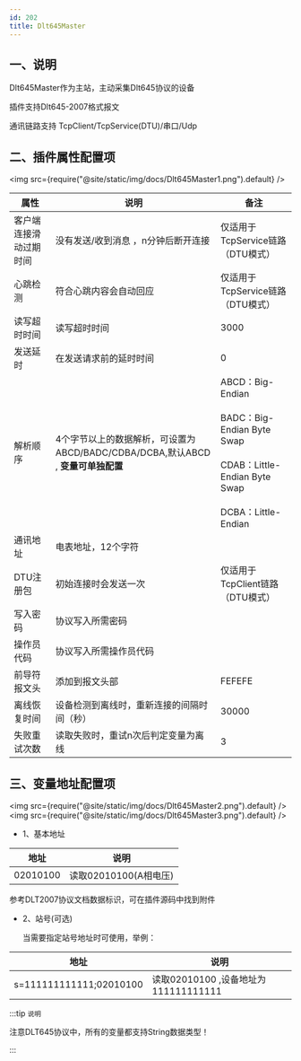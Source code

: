 ```yaml
---
id: 202
title: Dlt645Master
---
```



## 一、说明

Dlt645Master作为主站，主动采集Dlt645协议的设备

插件支持Dlt645-2007格式报文

通讯链路支持 TcpClient/TcpService(DTU)/串口/Udp

## 二、插件属性配置项

<img src={require("@site/static/img/docs/Dlt645Master1.png").default} />

| 属性           |  说明                    | 备注|
| ---------------| --------------------------| ---|
| 客户端连接滑动过期时间         |  没有发送/收到消息 ，n分钟后断开连接             | 仅适用于TcpService链路（DTU模式）|
| 心跳检测         |  符合心跳内容会自动回应             | 仅适用于TcpService链路（DTU模式）|
| 读写超时时间         | 读写超时时间                | 3000|
| 发送延时         | 在发送请求前的延时时间               | 0|
| 解析顺序         | 4个字节以上的数据解析，可设置为ABCD/BADC/CDBA/DCBA,默认ABCD , **变量可单独配置**|ABCD：Big-Endian<br></br>BADC：Big-Endian Byte Swap<br></br>CDAB：Little-Endian Byte Swap<br></br>DCBA：Little-Endian |
| 通讯地址         | 电表地址，12个字符              |  |
| DTU注册包         |  初始连接时会发送一次             | 仅适用于TcpClient链路（DTU模式）|
| 写入密码         | 协议写入所需密码              |  |
| 操作员代码         | 协议写入所需操作员代码              |  |
| 前导符报文头         | 添加到报文头部              | FEFEFE |
| 离线恢复时间         | 设备检测到离线时，重新连接的间隔时间（秒）              | 30000 |
| 失败重试次数         | 读取失败时，重试n次后判定变量为离线              | 3 |


## 三、变量地址配置项

<img src={require("@site/static/img/docs/Dlt645Master2.png").default} />
<img src={require("@site/static/img/docs/Dlt645Master3.png").default} />

- 1、基本地址

| 地址           |   说明                    |
| ---------------| --------------------------|
| 02010100        |  读取02010100(A相电压)      |

参考DLT2007协议文档数据标识，可在插件源码中找到附件

- 2、站号(可选)

  当需要指定站号地址时可使用，举例：

| 地址           |   说明                    |
| ---------------| --------------------------|
| s=111111111111;02010100        |  读取02010100 ,设备地址为111111111111      |

:::tip `说明`

 注意DLT645协议中，所有的变量都支持String数据类型！

:::

